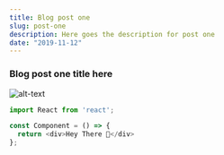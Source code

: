 ```yaml
---
title: Blog post one
slug: post-one
description: Here goes the description for post one
date: "2019-11-12"
---
```


### Blog post one title here

![alt-text](./post-one-image.jpg)

```javascript
import React from 'react';

const Component = () => {
  return <div>Hey There 👋</div>
};
```